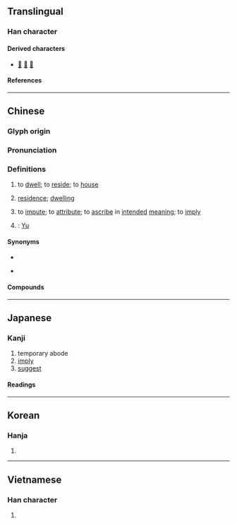 {{also|庽}}
{{character info}}
==Translingual==

===Han character===
{{Han char|rn=40|rad=宀|as=09|sn=12|four=30427|canj=JWLB|ids=⿱宀禺}}

====Derived characters====
* [[𠿄]] [[𣛡]] [[䴁]]

====References====
{{Han ref|kx=0289.150|dkj=07243|dj=0573.040|hdz=20942.130|uh=5BD3}}

----

==Chinese==
{{zh-forms}}

===Glyph origin===
{{Han etym}}

===Pronunciation===
{{zh-pron
|m=yù
|c=jyu6
|h=pfs=ngi
|md=
|mn=qz,tw,xm:gū/zz:gī
|w=3nyy
|mc=y
|oc=y
|cat=v,n,pn
}}

===Definitions===
{{zh-hanzi}}

# {{lb|zh|literary|or in compounds}} to [[dwell]]; to [[reside]]; to [[house]]
# {{lb|zh|literary|or in compounds}} [[residence]]; [[dwelling]]
#: {{zh-x|公寓|apartment}}
# {{lb|zh|literary|or in compounds}} to [[impute]]; to [[attribute]]; to [[ascribe]] in [[intended]] [[meaning]]; to [[imply]]
# {{surname|zh|nodot=1}}: [[Yu]]

====Synonyms====
* {{s|to dwell}}
{{zh-syn-saurus|居住}}
* {{s|residence}}
{{zh-syn-saurus|住宅}}

====Compounds====
{{zh-der|寓形|寓言|假寓|寄寓|寓處|寓兵於農|伊索寓言|寓目|公寓|寓禁於征|寓所|寓懷|寓意|寓公|寓人寓馬|寓教於樂|寓居|海外寓公|留寓|書寓|游心寓目|流寓|隨寓而安|貴寓|託物寓興}}

----

==Japanese==

===Kanji===
{{ja-kanji|grade=|rs=宀09}}

# temporary abode
# [[imply]]
# [[suggest]]

====Readings====
{{ja-readings
|goon=ぐ
|kanon=ぐ
|kanyoon=ぐう
|on=ぎょ
|kun=かこつ-ける, やど-る, やど-す, よ-る, よ-せる
}}

----

==Korean==

===Hanja===
{{ko-hanja|우}}

# {{rfdef|ko|sort=宀09}}

----

==Vietnamese==

===Han character===
{{vi-readings|rs=宀09|reading=ngụ}}

# {{rfdef|vi|sort=宀09}}

{{cln|vi|Han tu}}